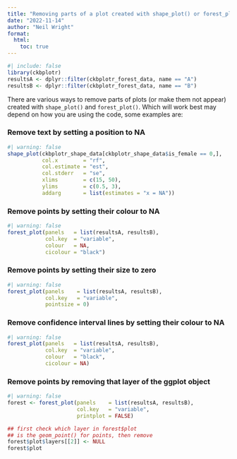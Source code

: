 ```yaml
---
title: "Removing parts of a plot created with shape_plot() or forest_plot()"
date: "2022-11-14"
author: "Neil Wright"
format:
  html:
    toc: true
---
```


```r
#| include: false
library(ckbplotr)
resultsA <- dplyr::filter(ckbplotr_forest_data, name == "A")
resultsB <- dplyr::filter(ckbplotr_forest_data, name == "B")
```

There are various ways to remove parts of plots (or make them not appear) created with `shape_plot()` and `forest_plot()`. Which will work best may depend on how you are using the code, some examples are:

### Remove text by setting a position to NA
```r
#| warning: false
shape_plot(ckbplotr_shape_data[ckbplotr_shape_data$is_female == 0,],
           col.x        = "rf",
           col.estimate = "est",
           col.stderr   = "se",
           xlims        = c(15, 50),
           ylims        = c(0.5, 3),
           addarg       = list(estimates = "x = NA"))
```


### Remove points by setting their colour to NA
```r
#| warning: false
forest_plot(panels   = list(resultsA, resultsB),
            col.key  = "variable",
            colour   = NA,
            cicolour = "black")
```

### Remove points by setting their size to zero
```r
#| warning: false
forest_plot(panels    = list(resultsA, resultsB),
            col.key   = "variable",
            pointsize = 0)
```

### Remove confidence interval lines by setting their colour to NA
```r
#| warning: false
forest_plot(panels   = list(resultsA, resultsB),
            col.key  = "variable",
            colour   = "black",
            cicolour = NA)
```

### Remove points by removing that layer of the ggplot object
```r
#| warning: false
forest <- forest_plot(panels    = list(resultsA, resultsB),
                      col.key   = "variable",
                      printplot = FALSE)

## first check which layer in forest$plot
## is the geom_point() for points, then remove
forest$plot$layers[[2]] <- NULL
forest$plot
```
